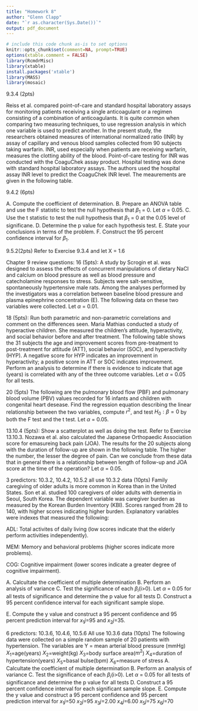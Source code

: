 ```yaml
---
title: "Homework 8"
author: "Glenn Clapp"
date: "`r as.character(Sys.Date())`"
output: pdf_document
---
```


```r
# include this code chunk as-is to set options
knitr::opts_chunk$set(comment=NA, prompt=TRUE)
options(xtable.comment = FALSE)
library(RcmdrMisc)
library(xtable)
install.packages('xtable')
library(MASS)
library(mosaic)
```
9.3.4 (2pts)

Reiss et al. compared point-of-care and standard hospital laboratory assays for monitoring patients receiving a single anticoagulant or a regimen consisting of a combination of anticoagulants. It is quite common when comparing two measuring techniques, to use regression analysis in which one variable is used to predict another. In the present study, the researchers obtained measures of international normalized ratio (INR) by assay of capillary and venous blood samples collected from 90 subjects taking warfarin. INR, used especially when patients are receiving warfarin, measures the clotting ability of the blood. Point-of-care testing for INR was conducted with the CoaguChek assay product. Hospital testing was done with standard hospital laboratory assays. The authors used the hospital assay INR level to predict the CoaguChek INR level. The meaurements are given in the following table.

9.4.2 (6pts)

A. Compute the coefficient of determination.
B. Prepare an ANOVA table and use the F statistic to test the null hypothesis that $\beta_1$ = 0. Let $\alpha$ = 0.05.
C. Use the t statistic to test the null hypothesis that $\beta_1$ = 0 at the 0.05 level of significane.
D. Determine the p value for each hypothesis test.
E. State your conclusions in terms of the problem.
F. Construct the 95 percent confidence interval for $\beta_1$.

9.5.2(2pts)
Refer to Exercise 9.3.4 and let X = 1.6

Chapter 9 review questions:
16 (5pts):
A study by Scrogin et al. was designed to assess the effects of concurrent manipulations of dietary NaCl and calcium on blood pressure as well as blood pressure and catecholamine responses to stress. Subjects were salt-sensitive, spontaneously hypertensive male rats. Among the analyses performed by the investigators was a correlation between baseline blood pressure and plasma epinephrine concentration (E). The following data on these two variables were collected. Let $\alpha$ = 0.01.

18 (5pts): Run both parametric and non-parametric correlations and comment on the differences seen.
Maria Mathias conducted a study of hyperactive children. She measured the children's attitude, hyperactivity, and social behavior before and after treatment. The following table shows the 31 subjects the age and improvement scores from pre-treatment to post-treatment for attitude (ATT), social behavior (SOC), and hyperactivity (HYP). A negative score for HYP indicates an improvemnent in hyperactivity; a positive score in ATT or SOC indicates improvement. Perform an analysis to determine if there is evidence to indicate that age (years) is correlated with any of the three outcome variables. Let $\alpha$ = 0.05 for all tests.

20 (5pts)
The following are the pulmonary blood flow (PBF) and pulmonary blood volume (PBV) values recorded for 16 infants and children with congenital heart desease. Find the regression equation describing the linear relationship between the two variables, compute $r^2$, and test $H_0:\beta = 0$ by both the F test and the t test. Let $\alpha$ = 0.05.

13.10.4 (5pts): Show a scatterplot as well as doing the test.
Refer to Exercise 13.10.3. Nozawa et al. also calculated the Japanese Orthopaedic Association score for emasureing back pain (JOA). The results for the 20 subjects along with the duration of follow-up are shown in the following table. The higher the number, the lesser the degree of pain. Can we conclude from these data that in general there is a relationship between length of follow-up and JOA score at the time of the operation? Let $\alpha$ = 0.05.

3 predictors: 10.3.2, 10.4.2, 10.5.2 all use 10.3.2 data (10pts)
Family caregiving of older adults is more common in Korea than in the United States. Son et al. studied 100 caregivers of older adults with dementia in Seoul, South Korea. The dependent variable was caregiver burden as measured by the Korean Burden Inventory (KBI). Scores ranged from 28 to 140, with higher scores indicating higher burden. Explanatory variables were indexes that measured the following:

ADL: Total activites of daily living (low scores indicate that the elderly perform activities independently).

MEM: Memory and behavioral problems (higher scores indicate more problems).

COG: Cognitive impairment (lower scores indicate a greater degree of cognitive impairment).

A. Calcultate the coefficient of multiple determination
B. Perform an analysis of variance
C. Test the significance of each $\beta_i$(i>0). Let $\alpha$ = 0.05 for all tests of significance and determine the p value for all tests
D. Construct a 95 percent confidence interval for each significant sample slope.

E. Compute the y value and construct a 95 percent confidence and 95 percent prediction interval for $x_1j$=95 and $x_2j$=35. 

6 predictors: 10.3.6, 10.4.6, 10.5.6 All use 10.3.6 data (10pts)
The following data were collected on a simple random sample of 20 patients with hypertension. The variables are
Y = mean arterial blood pressure (mmHg)
$X_1$=age(years)
$X_2$=weight(kg)
$X_3$=body surface area($m^2$)
$X_4$=duration of hypertension(years)
$X_5$=basal bulse(bpm)
$X_6$=measure of stress
A. Calcultate the coefficient of multiple determination
B. Perform an analysis of variance
C. Test the significance of each $\beta_i$(i>0). Let $\alpha$ = 0.05 for all tests of significance and determine the p value for all tests
D. Construct a 95 percent confidence interval for each significant sample slope.
E. Compute the y value and construct a 95 percent confidence and 95 percent prediction interval for 
$x_1j$=50
$x_2j$=95
$x_3j$=2.00
$x_4j$=6.00
$x_5j$=75
$x_6j$=70